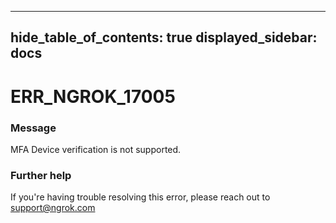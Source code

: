 

---
hide_table_of_contents: true
displayed_sidebar: docs
---


# ERR_NGROK_17005

### Message
MFA Device verification is not supported.

<ErrorDetails error="err_ngrok_17005" />



### Further help
If you're having trouble resolving this error, please reach out to [support@ngrok.com](mailto:support@ngrok.com?subject=Help%20with%20ERR_NGROK_17005)

